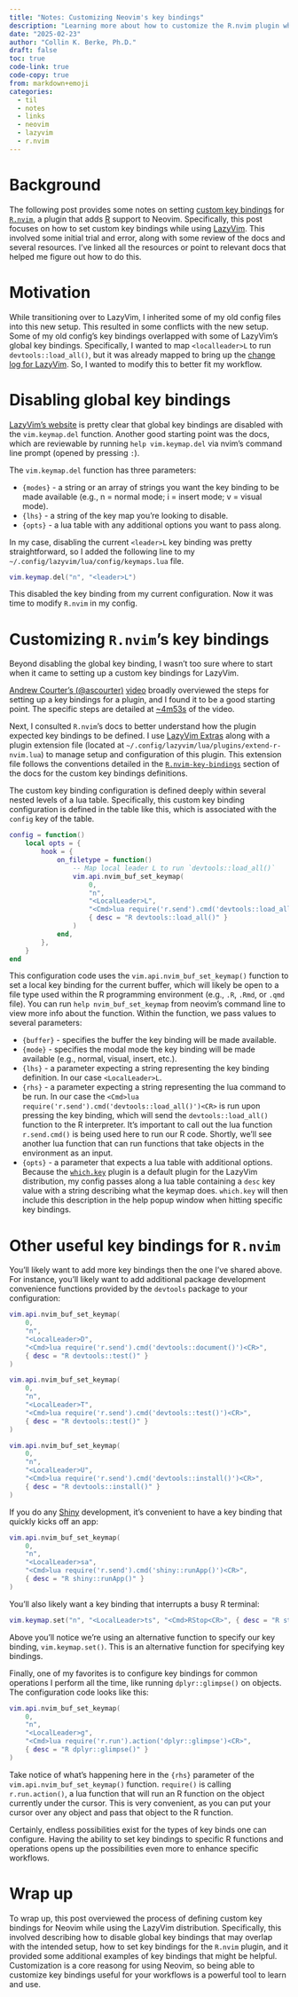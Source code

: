```yaml
---
title: "Notes: Customizing Neovim's key bindings"
description: "Learning more about how to customize the R.nvim plugin while using LazyVim"
date: "2025-02-23"
author: "Collin K. Berke, Ph.D."
draft: false
toc: true
code-link: true
code-copy: true
from: markdown+emoji
categories:
  - til
  - notes
  - links
  - neovim
  - lazyvim
  - r.nvim
---
```


# Background

The following post provides some notes on setting [custom key bindings](https://github.com/R-nvim/R.nvim/blob/ab7afd54bd0410100911a8557bd7f94764a8ff20/doc/R.nvim.txt#L2093) for [`R.nvim`](https://github.com/R-nvim/R.nvim), a plugin that adds [R](https://www.r-project.org/) support to Neovim.
Specifically, this post focuses on how to set custom key bindings while using [LazyVim](https://www.lazyvim.org/).
This involved some initial trial and error, along with some review of the docs and several resources.
I've linked all the resources or point to relevant docs that helped me figure out how to do this.

# Motivation

While transitioning over to LazyVim, I inherited some of my old config files into this new setup.
This resulted in some conflicts with the new setup.
Some of my old config's key bindings overlapped with some of LazyVim's global key bindings.
Specifically, I wanted to map `<localleader>L` to run `devtools::load_all()`, but it was already mapped to bring up the [change log for LazyVim](https://github.com/LazyVim/LazyVim/blob/3f034d0a7f58031123300309f2efd3bb0356ee21/lua/lazyvim/config/keymaps.lua#L185).
So, I wanted to modify this to better fit my workflow.

# Disabling global key bindings

[LazyVim's website](https://www.lazyvim.org/configuration/keymaps#global-keymaps) is pretty clear that global key bindings are disabled with the `vim.keymap.del` function.
Another good starting point was the docs, which are reviewable by running `help vim.keymap.del` via nvim's command line prompt (opened by pressing `:`).

The `vim.keymap.del` function has three parameters:

* `{modes}` - a string or an array of strings you want the key binding to be made available (e.g., n = normal mode; i = insert mode; v = visual mode).
* `{lhs}` - a string of the key map you're looking to disable.
* `{opts}` - a lua table with any additional options you want to pass along.

In my case, disabling the current `<leader>L` key binding was pretty straightforward, so I added the following line to my `~/.config/lazyvim/lua/config/keymaps.lua` file.

``` lua
vim.keymap.del("n", "<leader>L")
```

This disabled the key binding from my current configuration.
Now it was time to modify `R.nvim` in my config.

# Customizing `R.nvim`'s key bindings

Beyond disabling the global key binding, I wasn't too sure where to start when it came to setting up a custom key bindings for LazyVim.

[Andrew Courter's (@ascourter)](https://www.youtube.com/@ascourter) [video](https://www.youtube.com/watch?v=jBzmpArdjlE) broadly overviewed the steps for setting up a key bindings for a plugin, and I found it to be a good starting point. The specific steps are detailed at [~4m53s](https://youtu.be/jBzmpArdjlE?si=CupAvQOH6pi3E_TP&t=293) of the video.

Next, I consulted `R.nvim`'s docs to better understand how the plugin expected key bindings to be defined.
I use [LazyVim Extras](https://www.lazyvim.org/extras) along with a plugin extension file (located at `~/.config/lazyvim/lua/plugins/extend-r-nvim.lua`) to manage setup and configuration of this plugin.
This extension file follows the conventions detailed in the [`R.nvim-key-bindings`](https://github.com/R-nvim/R.nvim/blob/48c0cafdad3baddc350dea9d68f3bc3d1db3065a/doc/R.nvim.txt#L2193) section of the docs for the custom key bindings definitions.

The custom key binding configuration is defined deeply within several nested levels of a lua table.
Specifically, this custom key binding configuration is defined in the table like this, which is associated with the `config` key of the table.

``` lua
config = function()
	local opts = {
		hook = {
			on_filetype = function()
				-- Map local leader L to run `devtools::load_all()`
				vim.api.nvim_buf_set_keymap(
					0,
					"n",
					"<LocalLeader>L",
					"<Cmd>lua require('r.send').cmd('devtools::load_all()')<CR>",
					{ desc = "R devtools::load_all()" }
				)
			end,
		},
	}
end
```

This configuration code uses the `vim.api.nvim_buf_set_keymap()` function to set a local key binding for the current buffer, which will likely be open to a file type used within the R programming environment (e.g.,  `.R`, `.Rmd`, or `.qmd` file).
You can run `help nvim_buf_set_keymap` from neovim's command line to view more info about the function.
Within the function, we pass values to several parameters:

* `{buffer}` - specifies the buffer the key binding will be made available.
* `{mode}` - specifies the modal mode the key binding will be made available (e.g., normal, visual, insert, etc.).
* `{lhs}` - a parameter expecting a string representing the key binding definition.
In our case `<LocalLeader>L`.
* `{rhs}` - a parameter expecting a string representing the lua command to be run.
In our case the `<Cmd>lua require('r.send').cmd('devtools::load_all()')<CR>` is run upon pressing the key binding, which will send the `devtools::load_all()` function to the R interpreter.
It's important to call out the lua function `r.send.cmd()` is being used here to run our R code.
Shortly, we'll see another lua function that can run functions that take objects in the environment as an input.
* `{opts}` - a parameter that expects a lua table with additional options.
Because the [`which.key`](https://github.com/folke/which-key.nvim) plugin is a default plugin for the LazyVim distribution, my config passes along a lua table containing a `desc` key value with a string describing what the keymap does.
`which.key` will then include this description in the help popup window when hitting specific key bindings.

# Other useful key bindings for `R.nvim`

You'll likely want to add more key bindings then the one I've shared above.
For instance, you'll likely want to add additional package development convenience functions provided by the `devtools` package to your configuration:

``` lua
vim.api.nvim_buf_set_keymap(
	0,
	"n",
	"<LocalLeader>D",
	"<Cmd>lua require('r.send').cmd('devtools::document()')<CR>",
	{ desc = "R devtools::test()" }
)

vim.api.nvim_buf_set_keymap(
	0,
	"n",
	"<LocalLeader>T",
	"<Cmd>lua require('r.send').cmd('devtools::test()')<CR>",
	{ desc = "R devtools::test()" }
)

vim.api.nvim_buf_set_keymap(
	0,
	"n",
	"<LocalLeader>U",
	"<Cmd>lua require('r.send').cmd('devtools::install()')<CR>",
	{ desc = "R devtools::install()" }
)
```

If you do any [Shiny](https://shiny.posit.co/) development, it's convenient to have a key binding that quickly kicks off an app:

``` lua
vim.api.nvim_buf_set_keymap(
	0,
	"n",
	"<LocalLeader>sa",
	"<Cmd>lua require('r.send').cmd('shiny::runApp()')<CR>",
	{ desc = "R shiny::runApp()" }
)
```

You'll also likely want a key binding that interrupts a busy R terminal:

``` lua
vim.keymap.set("n", "<LocalLeader>ts", "<Cmd>RStop<CR>", { desc = "R stop terminal" })
```

Above you'll notice we're using an alternative function to specify our key binding, `vim.keymap.set()`. 
This is an alternative function for specifying key bindings.

Finally, one of my favorites is to configure key bindings for common operations I perform all the time, like running `dplyr::glimpse()` on objects.
The configuration code looks like this:

``` lua
vim.api.nvim_buf_set_keymap(
	0,
	"n",
	"<LocalLeader>g",
	"<Cmd>lua require('r.run').action('dplyr::glimpse')<CR>",
	{ desc = "R dplyr::glimpse()" }
)
```

Take notice of what's happening here in the `{rhs}` parameter of the `vim.api.nvim_buf_set_keymap()` function.
`require()` is calling `r.run.action()`, a lua function that will run an R function on the object currently under the cursor.
This is very convenient, as you can put your cursor over any object and pass that object to the R function.

Certainly, endless possibilities exist for the types of key binds one can configure.
Having the ability to set key bindings to specific R functions and operations opens up the possibilities even more to enhance specific workflows.

# Wrap up

To wrap up, this post overviewed the process of defining custom key bindings for Neovim while using the LazyVim distribution.
Specifically, this involved describing how to disable global key bindings that may overlap with the intended setup, how to set key bindings for the `R.nvim` plugin, and it provided some additional examples of key bindings that might be helpful.
Customization is a core reasong for using Neovim, so being able to customize key bindings useful for your workflows is a powerful tool to learn and use.
